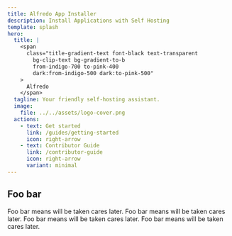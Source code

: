 ```yaml
---
title: Alfredo App Installer
description: Install Applications with Self Hosting
template: splash
hero:
  title: |
    <span
      class="title-gradient-text font-black text-transparent
        bg-clip-text bg-gradient-to-b
        from-indigo-700 to-pink-400
        dark:from-indigo-500 dark:to-pink-500"
    >
      Alfredo
    </span>
  tagline: Your friendly self-hosting assistant.
  image:
    file: ../../assets/logo-cover.png
  actions:
    - text: Get started
      link: /guides/getting-started
      icon: right-arrow
    - text: Contributor Guide
      link: /contributor-guide
      icon: right-arrow
      variant: minimal
---
```



## Foo bar

<CardGrid stagger>
	<Card title="Foo bar" icon="pencil">
		Foo bar means will be taken cares later.
	</Card>
	<Card title="Foo bar " icon="add-document">
		Foo bar means will be taken cares later.
	</Card>
	<Card title="Foo bar" icon="setting">
		Foo bar means will be taken cares later.
	</Card>
	<Card title="Foo bar " icon="open-book">
		Foo bar means will be taken cares later.
	</Card>
</CardGrid>
